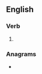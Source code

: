==English==

===Verb===
{{head|en|verb form}}

# {{present participle of|downscale|lang=en|nocat=1}}

===Anagrams===
* {{anagrams|en|a=acdgilnnosw|slow dancing}}